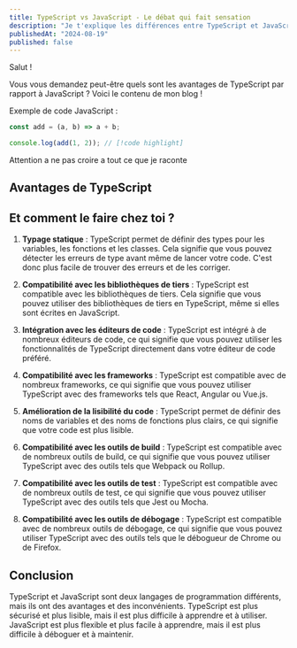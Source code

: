 ---
title: TypeScript vs JavaScript - Le débat qui fait sensation
description: "Je t'explique les différences entre TypeScript et JavaScript. C'est vraiment trop cool la vie."
publishedAt: "2024-08-19"
published: false
---

Salut !

Vous vous demandez peut-être quels sont les avantages de TypeScript par rapport à JavaScript ?
Voici le contenu de mon blog !

Exemple de code JavaScript :

```js myfile.js
const add = (a, b) => a + b;

console.log(add(1, 2)); // [!code highlight]
```

<Note>Attention a ne pas croire a tout ce que je raconte</Note>

## Avantages de TypeScript
## Et comment le faire chez toi ?

1. **Typage statique** : TypeScript permet de définir des types pour les variables, les fonctions et les classes. Cela signifie que vous pouvez détecter les erreurs de type avant même de lancer votre code. C'est donc plus facile de trouver des erreurs et de les corriger.

2. **Compatibilité avec les bibliothèques de tiers** : TypeScript est compatible avec les bibliothèques de tiers. Cela signifie que vous pouvez utiliser des bibliothèques de tiers en TypeScript, même si elles sont écrites en JavaScript.

3. **Intégration avec les éditeurs de code** : TypeScript est intégré à de nombreux éditeurs de code, ce qui signifie que vous pouvez utiliser les fonctionnalités de TypeScript directement dans votre éditeur de code préféré.

4. **Compatibilité avec les frameworks** : TypeScript est compatible avec de nombreux frameworks, ce qui signifie que vous pouvez utiliser TypeScript avec des frameworks tels que React, Angular ou Vue.js.

5. **Amélioration de la lisibilité du code** : TypeScript permet de définir des noms de variables et des noms de fonctions plus clairs, ce qui signifie que votre code est plus lisible.

6. **Compatibilité avec les outils de build** : TypeScript est compatible avec de nombreux outils de build, ce qui signifie que vous pouvez utiliser TypeScript avec des outils tels que Webpack ou Rollup.

7. **Compatibilité avec les outils de test** : TypeScript est compatible avec de nombreux outils de test, ce qui signifie que vous pouvez utiliser TypeScript avec des outils tels que Jest ou Mocha.

8. **Compatibilité avec les outils de débogage** : TypeScript est compatible avec de nombreux outils de débogage, ce qui signifie que vous pouvez utiliser TypeScript avec des outils tels que le débogueur de Chrome ou de Firefox.

## Conclusion

TypeScript et JavaScript sont deux langages de programmation différents, mais ils ont des avantages et des inconvénients. TypeScript est plus sécurisé et plus lisible, mais il est plus difficile à apprendre et à utiliser. JavaScript est plus flexible et plus facile à apprendre, mais il est plus difficile à déboguer et à maintenir.